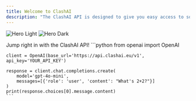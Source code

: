 ```yaml
---
title: Welcome to ClashAI
description: "The ClashAI API is designed to give you easy access to some of the most advanced artificial intelligence [models](https://api.clashai.eu/v1/models) available, like GPT-4o and Claude. Whether you’re looking to enhance your application, automate repetitive tasks, or just play around with AI technology, our API makes it simple and intuitive."
---
```


<img
  className="block dark:hidden"
  src="/images/banner.png"
  alt="Hero Light"
/>
<img
  className="hidden dark:block"
  src="/images/banner.png"
  alt="Hero Dark"
/>

<Card title="Maximal Quick Start" href="/content/components/card-group">
Jump right in with the ClashAI API!
     ```python
    from openai import OpenAI

    client = OpenAI(base_url='https://api.clashai.eu/v1', api_key='YOUR_API_KEY')

    response = client.chat.completions.create(
        model='gpt-4o-mini',
        messages=[{'role': 'user', 'content': "What's 2+2?"}]
    )
    print(response.choices[0].message.content)
    ```
</Card>
